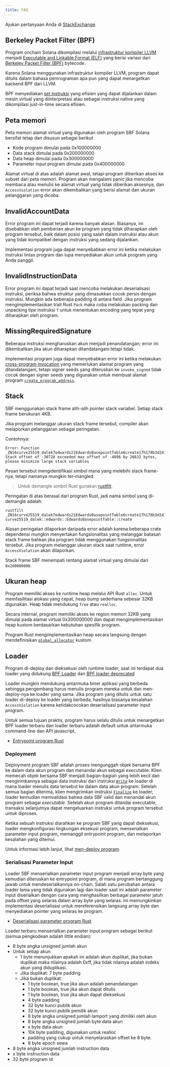 ```yaml
---
title: FAQ
---
```


Ajukan pertanyaan Anda di
[StackExchange](https://solana.stackexchange.com/questions/ask).

## Berkeley Packet Filter (BPF)

Program onchain Solana dikompilasi melalui
[infrastruktur kompiler LLVM](https://llvm.org/) menjadi
[Executable and Linkable Format (ELF)](https://en.wikipedia.org/wiki/Executable_and_Linkable_Format)
yang berisi variasi dari
[Berkeley Packet Filter (BPF)](https://en.wikipedia.org/wiki/Berkeley_Packet_Filter)
bytecode.

Karena Solana menggunakan infrastruktur kompiler LLVM, program dapat ditulis
dalam bahasa pemrograman apa pun yang dapat menargetkan backend BPF dari LLVM.

BPF menyediakan
[set instruksi](https://github.com/iovisor/bpf-docs/blob/master/eBPF.md) yang
efisien yang dapat dijalankan dalam mesin virtual yang diinterpretasi atau
sebagai instruksi native yang dikompilasi just-in-time secara efisien.

## Peta memori

Peta memori alamat virtual yang digunakan oleh program SBF Solana bersifat tetap
dan disusun sebagai berikut

- Kode program dimulai pada 0x100000000
- Data stack dimulai pada 0x200000000
- Data heap dimulai pada 0x300000000
- Parameter input program dimulai pada 0x400000000

Alamat virtual di atas adalah alamat awal, tetapi program diberikan akses ke
subset dari peta memori. Program akan mengalami panic jika mencoba membaca atau
menulis ke alamat virtual yang tidak diberikan aksesnya, dan `AccessViolation`
error akan dikembalikan yang berisi alamat dan ukuran pelanggaran yang dicoba.

## InvalidAccountData

Error program ini dapat terjadi karena banyak alasan. Biasanya, ini disebabkan
oleh pemberian akun ke program yang tidak diharapkan oleh program tersebut, baik
dalam posisi yang salah dalam instruksi atau akun yang tidak kompatibel dengan
instruksi yang sedang dijalankan.

Implementasi program juga dapat menyebabkan error ini ketika melakukan instruksi
lintas program dan lupa menyediakan akun untuk program yang Anda panggil.

## InvalidInstructionData

Error program ini dapat terjadi saat mencoba melakukan deserialisasi instruksi,
periksa bahwa struktur yang dimasukkan cocok persis dengan instruksi. Mungkin
ada beberapa padding di antara field. Jika program mengimplementasikan trait
Rust `Pack` maka coba melakukan packing dan unpacking tipe instruksi `T` untuk
menentukan encoding yang tepat yang diharapkan oleh program.

## MissingRequiredSignature

Beberapa instruksi mengharuskan akun menjadi penandatangan; error ini
dikembalikan jika akun diharapkan ditandatangani tetapi tidak.

Implementasi program juga dapat menyebabkan error ini ketika melakukan
[cross-program invocation](/docs/core/cpi) yang memerlukan alamat program yang
ditandatangani, tetapi signer seeds yang diteruskan ke `invoke_signed` tidak
cocok dengan signer seeds yang digunakan untuk membuat alamat program
[`create_program_address`](/docs/core/pda#createprogramaddress).

## Stack

SBF menggunakan stack frame alih-alih pointer stack variabel. Setiap stack frame
berukuran 4KB.

Jika program melanggar ukuran stack frame tersebut, compiler akan melaporkan
pelanggaran sebagai peringatan.

Contohnya:

```text
Error: Function _ZN16curve25519_dalek7edwards21EdwardsBasepointTable6create17h178b3d2411f7f082E Stack offset of -30728 exceeded max offset of -4096 by 26632 bytes, please minimize large stack variables
```

Pesan tersebut mengidentifikasi simbol mana yang melebihi stack frame-nya,
tetapi namanya mungkin ter-mangled.

> Untuk demangle simbol Rust gunakan
> [rustfilt](https://github.com/luser/rustfilt).

Peringatan di atas berasal dari program Rust, jadi nama simbol yang di-demangle
adalah:

```shell
rustfilt _ZN16curve25519_dalek7edwards21EdwardsBasepointTable6create17h178b3d2411f7f082E
curve25519_dalek::edwards::EdwardsBasepointTable::create
```

Alasan peringatan dilaporkan daripada error adalah karena beberapa crate
dependensi mungkin menyertakan fungsionalitas yang melanggar batasan stack frame
bahkan jika program tidak menggunakan fungsionalitas tersebut. Jika program
melanggar ukuran stack saat runtime, error `AccessViolation` akan dilaporkan.

Stack frame SBF menempati rentang alamat virtual yang dimulai dari
`0x200000000`.

## Ukuran heap

Program memiliki akses ke runtime heap melalui API Rust `alloc`. Untuk
memfasilitasi alokasi yang cepat, heap bump sederhana sebesar 32KB digunakan.
Heap tidak mendukung `free` atau `realloc`.

Secara internal, program memiliki akses ke region memori 32KB yang dimulai pada
alamat virtual 0x300000000 dan dapat mengimplementasikan heap kustom berdasarkan
kebutuhan spesifik program.

Program Rust mengimplementasikan heap secara langsung dengan mendefinisikan
[`global_allocator`](https://github.com/solana-labs/solana/blob/d9b0fc0e3eec67dfe4a97d9298b15969b2804fab/sdk/program/src/entrypoint.rs#L72)
kustom

## Loader

Program di-deploy dan dieksekusi oleh runtime loader, saat ini terdapat dua
loader yang didukung
[BPF Loader](https://github.com/solana-labs/solana/blob/7ddf10e602d2ed87a9e3737aa8c32f1db9f909d8/sdk/program/src/bpf_loader.rs#L17)
dan
[BPF loader deprecated](https://github.com/solana-labs/solana/blob/7ddf10e602d2ed87a9e3737aa8c32f1db9f909d8/sdk/program/src/bpf_loader_deprecated.rs#L14)

Loader mungkin mendukung antarmuka biner aplikasi yang berbeda sehingga
pengembang harus menulis program mereka untuk dan men-deploy-nya ke loader yang
sama. Jika program yang ditulis untuk satu loader di-deploy ke loader yang
berbeda, hasilnya biasanya kesalahan `AccessViolation` karena ketidakcocokan
deserialisasi parameter input program.

Untuk semua tujuan praktis, program harus selalu ditulis untuk menargetkan BPF
loader terbaru dan loader terbaru adalah default untuk antarmuka command-line
dan API javascript.

- [Entrypoint program Rust](/docs/programs/lang-rust#program-entrypoint)

### Deployment

Deployment program SBF adalah proses mengunggah objek bersama BPF ke dalam data
akun program dan menandai akun sebagai executable. Klien memecah objek bersama
SBF menjadi bagian-bagian yang lebih kecil dan mengirimkannya sebagai data
instruksi dari instruksi
[`Write`](https://github.com/solana-labs/solana/blob/bc7133d7526a041d1aaee807b80922baa89b6f90/sdk/program/src/loader_instruction.rs#L13)
ke loader di mana loader menulis data tersebut ke dalam data akun program.
Setelah semua bagian diterima, klien mengirimkan instruksi
[`Finalize`](https://github.com/solana-labs/solana/blob/bc7133d7526a041d1aaee807b80922baa89b6f90/sdk/program/src/loader_instruction.rs#L30)
ke loader, loader kemudian memvalidasi bahwa data SBF valid dan menandai akun
program sebagai _executable_. Setelah akun program ditandai executable,
transaksi selanjutnya dapat mengeluarkan instruksi untuk program tersebut untuk
diproses.

Ketika sebuah instruksi diarahkan ke program SBF yang dapat dieksekusi, loader
mengkonfigurasi lingkungan eksekusi program, menserialkan parameter input
program, memanggil entrypoint program, dan melaporkan kesalahan yang ditemui.

Untuk informasi lebih lanjut, lihat
[men-deploy program](/docs/programs/deploying).

### Serialisasi Parameter Input

Loader SBF menserialkan parameter input program menjadi array byte yang kemudian
diteruskan ke entrypoint program, di mana program bertanggung jawab untuk
mendeserialkannya on-chain. Salah satu perubahan antara loader lama yang tidak
digunakan lagi dan loader saat ini adalah parameter input diserialkan dengan
cara yang menghasilkan berbagai parameter jatuh pada offset yang selaras dalam
array byte yang selaras. Ini memungkinkan implementasi deserialisasi untuk
mereferensikan langsung array byte dan menyediakan pointer yang selaras ke
program.

- [Deserialisasi parameter program Rust](/docs/programs/lang-rust#parameter-deserialization)

Loader terbaru menserialkan parameter input program sebagai berikut (semua
pengkodean adalah little endian):

- 8 byte angka unsigned jumlah akun
- Untuk setiap akun
  - 1 byte menunjukkan apakah ini adalah akun duplikat, jika bukan duplikat maka
    nilainya adalah 0xff, jika tidak nilainya adalah indeks akun yang
    diduplikasi.
  - Jika duplikat: 7 byte padding
  - Jika bukan duplikat:
    - 1 byte boolean, true jika akun adalah penandatangan
    - 1 byte boolean, true jika akun dapat ditulis
    - 1 byte boolean, true jika akun dapat dieksekusi
    - 4 byte padding
    - 32 byte kunci publik akun
    - 32 byte kunci publik pemilik akun
    - 8 byte angka unsigned jumlah lamport yang dimiliki oleh akun
    - 8 byte angka unsigned jumlah byte data akun
    - x byte data akun
    - 10k byte padding, digunakan untuk realloc
    - padding yang cukup untuk menyelaraskan offset ke 8 byte.
    - 8 byte epoch sewa
- 8 byte angka unsigned jumlah instruction data
- x byte instruction data
- 32 byte program id
